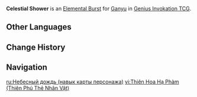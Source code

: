 {{About|the Character Card Skill for [[Genius Invokation TCG]]|the Playable Character Talent|Celestial Shower}}
{{Genius Invokation TCG Skill Infobox
|title      = Celestial Shower
|image      = Celestial Shower Character Card Skill.png
|type       = Elemental Burst
|character  = Ganyu
|matching   = 3
|element    = Cryo
|energy     = 2
|effect     = Deals 1 {{Color|Cryo DMG}}, deals '''1 Piercing DMG''' to all opposing characters on standby, summons 1 '''[[Sacred Cryo Pearl]]'''.<br /><br />{{TCG Summon|Sacred Cryo Pearl}}
|order      = 4
}}
'''Celestial Shower''' is an [[Character Card Elemental Burst|Elemental Burst]] for [[Ganyu (Character Card)|Ganyu]] in [[Genius Invokation TCG]].

==Other Languages==
{{Transclude|Celestial Shower|Other Languages}}

==Change History==
{{Change History|3.3}}

==Navigation==
{{Genius Invokation TCG Skill Navbox|Ganyu}}

[[ru:Небесный дождь (навык карты персонажа)]]
[[vi:Thiên Hoa Hạ Phàm (Thiên Phú Thẻ Nhân Vật)]]